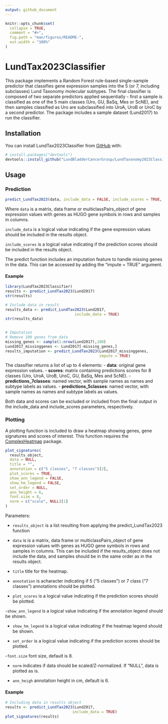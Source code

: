```yaml
---
output: github_document
---
```


<!-- README.md is generated from README.Rmd. Please edit that file -->

```r
knitr::opts_chunk$set(
  collapse = TRUE,
  comment = "#>",
  fig.path = "man/figures/README-",
  out.width = "100%"
)
```

# LundTax2023Classifier

<!-- badges: start -->
<!-- badges: end -->

This package implements a Random Forest rule-based single-sample predictor that classifies 
gene expression samples into the 5 (or 7, including subclasses) Lund Taxonomy molecular subtypes. 
The final classifier is composed of two separate predictors applied sequentially - first a sample 
is classified as one of the 5 main classes (Uro, GU, BaSq, Mes or ScNE), and then samples classified as
Uro are subclassified into UroA, UroB or UroC by a second predictor. 
The package includes a sample dataset (Lund2017) to run the classifier.

## Installation

You can install LundTax2023Classifier from [GitHub](https://github.com/) with:

``` r
# install.packages("devtools")
devtools::install_github("LundBladderCancerGroup/LundTaxonomy2023Classifier")
```


## Usage

### Prediction

```r
predict_LundTax2023(data, include_data = FALSE, include_scores = TRUE, ...)
```

Where `data` is a matrix, data frame or multiclassPairs_object of gene expression values with genes as HUGO gene symbols in rows and samples in columns. 

`include_data` is a logical value indicating if the gene expression values should be included in the results object.

`include_scores` is a logical value indicating if the prediction scores should be included in the results object.

The predict function includes an imputation feature to handle missing genes in the data. 
This can be accessed by adding the "impute = TRUE" argument.

#### Example

```r
library(LundTax2023Classifier)
results <- predict_LundTax2023(Lund2017)
str(results)

# Include data in result
results_data <- predict_LundTax2023(Lund2017,
                               include_data = TRUE)
str(results_data)
                              
```

```r
# Imputation
# Remove 100 genes from data
missing_genes <- sample(1:nrow(Lund2017),100)
Lund2017_missinggenes <- Lund2017[-missing_genes,]
results_imputation <- predict_LundTax2023(Lund2017_missinggenes,
                                          impute = TRUE)
```


The classifier returns a list of up to 4 elements:
 - **data**: original gene expression values.
 - **scores**: matrix containing predictions scores for 8 classes (Uro, UroA, UroB, UroC, GU, BaSq, Mes and ScNE).
 - **predictions_7classes**: named vector, with sample names as names and subtype labels as values. 
  - **predictions_5classes**: named vector, with sample names as names and subtype labels as values. 

Both data and scores can be excluded or included from the final output in the include_data and include_scores parameters, respectively. 

### Plotting

A plotting function is included to draw a heatmap showing genes, gene signatures and scores of interest.
This function requires the [ComplexHeatmap] package.

[ComplexHeatmap]: https://github.com/jokergoo/ComplexHeatmap


```r
plot_signatures(
  results_object,
  data = NULL,
  title = "",
  annotation = c("5 classes", "7 classes")[2],
  plot_scores = TRUE,
  show_ann_legend = FALSE,
  show_hm_legend = FALSE,
  set_order = NULL,
  ann_height = 6,
  font.size = 8,
  norm = c("scale", NULL)[1]
)
```

Parameters:

-  `results_object` is a list resulting from applying the predict_LundTax2023 function

- `data` is is a matrix, data frame or multiclassPairs_object of gene expression values with genes as HUGO gene symbols in rows and samples in columns. This can be included if the results_object does not include the data, and samples should be in the same order as in the results object. 

- `title` title for the heatmap.

- `annotation` is acharacter indicating if 5 ("5 classes") or 7 class ("7 classes") annotations should be plotted.

- `plot_scores` is a logical value indicating if the prediction scores should be plotted.

-`show_ann_legend` is a logical value indicating if the annotation legend should be shown.

- `show_hm_legend` is a logical value indicating if the heatmap legend should be shown.

- `set_order` is a logical value indicating if the prediction scores should be plotted.

-`font.size` font size, default is 8.

- `norm` indicates if data should be scaled/Z-normalized. If "NULL", data is plotted as is.

- `ann_heigh` annotation height in cm, default is 6.

#### Example

```r
# Including data in results object
results <- predict_LundTax2023(Lund2017,
                              include_data = TRUE)
plot_signatures(results)

```


